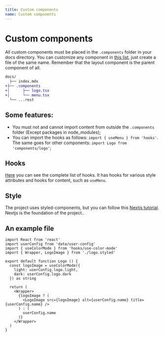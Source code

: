 ```yaml
---
title: Custom components
name: Custom components
---
```



# Custom components

All custom components must be placed in the `.components` folder in your docs directory.
You can customize any component in [this list](https://github.com/Maycon-Santos/static-doc/tree/master/src/components), just create a file of the same name.
Remember that the layout component is the parent component of all.

```diff
docs/
  ├── index.mdx
+├── .components
+│      ├── logo.tsx
+│      └── menu.tsx
  └── ...rest
```

## Some features:

- You must not and cannot import content from outside the `.components` folder (Except packages in node_modules);
- You can import the hooks as follows: `import { useMenu } from 'hooks'`.  
The same goes for other components: `import Logo from 'components/logo'`;

## Hooks

[Here](https://github.com/Maycon-Santos/static-doc/tree/master/src/hooks) you can see the complete list of hooks.
It has hooks for various style attributes and hooks for content, such as `useMenu`.

## Style

The project uses styled-components, but you can follow this [Nextjs tutorial](https://nextjs.org/blog/styling-next-with-styled-jsx). Nextjs is the foundation of the project..

## An example file

```tsx
import React from 'react'
import userConfig from 'data/user-config'
import { useColorMode } from 'hooks/use-color-mode'
import { Wrapper, LogoImage } from './logo.styled'

export default function Logo () {
  const logoImage = useColorMode({
    light: userConfig.logo.light,
    dark: userConfig.logo.dark
  }) as string

  return (
    <Wrapper>
      {logoImage ? (
        <LogoImage src={logoImage} alt={userConfig.name} title={userConfig.name} />
      ) : (
        userConfig.name
      )}
    </Wrapper>
  )
}
```
